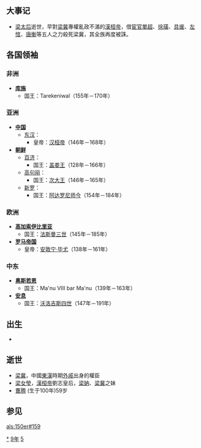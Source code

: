 {{yearTOC|159|东汉'''[[延熹|延熹]]二年'''}}

== 大事记 ==
*[[順烈皇后|梁太后]]逝世，早對[[梁冀|梁冀]]專權亂政不滿的[[漢桓帝|漢桓帝]]，借[[宦官|宦官]][[單超|單超]]、[[徐璜|徐璜]]、[[具瑗|具瑗]]、[[左悺|左悺]]、[[唐衡|唐衡]]等五人之力殺死梁冀，其全族再度被誅。

== 各国领袖 ==
=== 非洲 ===
*'''[[库施|库施]]'''
**国王：Tarekeniwal（155年－170年）

=== 亚洲 ===
*'''[[中国|中国]]'''
**[[东汉|东汉]]：
***皇帝：[[汉桓帝|汉桓帝]]（146年－168年）
*'''[[朝鲜民主主义人民共和国|朝鲜]]'''
**[[百濟|百济]]：
***国王：[[盖娄王|盖娄王]]（128年－166年）
**[[高句丽|高句丽]]：
***国王：[[次大王|次大王]]（146年－165年）
**[[新罗|新罗]]：
***国王：[[阿达罗尼师今|阿达罗尼师今]]（154年－184年）

=== 欧洲 ===
*'''[[高加索伊比利亞王國|高加索伊比里亚]]'''
**国王：[[法斯曼三世|法斯曼三世]]（145年－185年）
*'''[[羅馬帝國|罗马帝国]]'''
**皇帝：[[安敦宁·毕尤|安敦宁·毕尤]]（138年－161年）

=== 中东 ===
*'''[[奥斯若恩|奥斯若恩]]'''
**国王：Ma'nu VIII bar Ma'nu（139年－163年）
*'''[[安息_(国家)|安息]]''' 
**国王：[[沃洛吉斯四世|沃洛吉斯四世]]（147年－191年）

== 出生 ==
*

== 逝世 ==
*[[梁冀|梁冀]]，中國[[東漢|東漢]]時期[[外戚|外戚]]出身的權臣
*[[梁女瑩|梁女瑩]]，[[漢桓帝|漢桓帝]]劉志皇后，[[梁妠|梁妠]]、[[梁冀|梁冀]]之妹
*[[曹腾|曹腾]] (生于100年)59岁

== 参见 ==
{{Wikisource year mention}}

[[Category:159年|*]]
[[Category:150年代|9年]]
[[Category:2世纪各年|5]]

[[als:150er#159|als:150er#159]]
